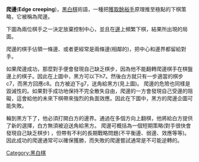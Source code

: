 {{Unreferenced|time=2020-08-10T07:16:14+00:00}}
'''爬邊'''('''Edge creeping''')，[[黑白棋|黑白棋]]術語，一種把[[獲得餘裕手_(黑白棋)|獲取餘裕手]]原理推至極點的下棋策略，它被稱為爬邊。

下圖為兩位棋手之一決定放棄控制中心，並且在[[邊_(黑白棋)|邊]]上頻繁下棋，結果所出現的局面。
{{Reversi diagram small|=
| tcenter
| 
|=
 1 | | | | | | | | |=
 2 | | | | | |O| |X|=
 3 | | | |O|O|O|O|X|=
 4 | | |O|O|O|O|X|X|=
 5 | | |O|O|X|X|X|X|=
 6 | | |O|O|X|O|O|X|=
 7 | | | |X|O|O| | |=
 8 | | | |X|X|X|X| |=
    a b c d e f g h  
| <center>黑先</center>
}}

爬邊的棋手佔領一條邊、或者更經常是兩條邊(相鄰的)，把中心和邊界都留給對手。 
{{Reversi diagram small|=
| tcenter
| 
|=
 1 | | | | | | | | |=
 2 | | | | | |O| |X|=
 3 | | | |O|O|O|O|X|=
 4 | | |O|O|O|O|X|X|=
 5 | | |O|O|X|X|X|X|=
 6 | | |O|O|X|O|X|X|=
 7 | | |O|X|O|O| |X|=
 8 | | |X|X|X|X|X| |=
    a b c d e f g h  
| <center>H7、C7、C8之後</center>
}}

如果爬邊成功，那麼對手便會發現自己缺乏棋步，因為他不能翻轉爬邊棋手在棋盤邊上的棋子。因此在上圖中，黑方可以下h7。然後白方就只有一步適當的棋步c7，而黑方回應c8。白方被迫下g7，送角給黑方(見上圖)。 
爬邊的危險也同樣是毀滅性的。如果對手成功地保持不完全散失自由，爬邊的一方會發現自己受邊的阻礙，這會給他的未來下棋帶來強烈的負面效應。因此在下圖中，黑方的爬邊企圖可能失敗。
{{Reversi diagram small|=
| tcenter
| 
|=
 1 | | | | | | | | |=
 2 | | | | | |O| |X|=
 3 | | | |O|O|O|O|X|=
 4 | | |O|O|O|O|X|X|=
 5 | | |O|O|X|X|X|X|=
 6 | | |X|O|X|O|X|X|=
 7 | | |X|O|O|O| |X|=
 8 | | |X|X|X|X|X| |=
    a b c d e f g h  
| <center>黑先</center>
}}

輪到黑方下了，他必須打開白方的邊界。通過在多個方向上翻棋，他將給白方提供了新的選擇，白方無須被迫送角給黑方。 
爬邊可概括為一個短期策略(對手很快會發現自己缺乏棋步) ，但帶有不利的長期戰略問題(不平衡邊、弱邊、效應等等)。因此成功的爬邊通常可以確保獲勝，而失敗的爬邊嘗試通常是不可能逆轉的。

[[Category:黑白棋|Category:黑白棋]]